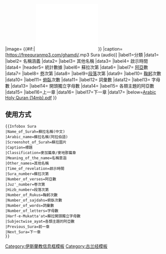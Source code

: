 {{Infobox
|name=Infobox Sura
|title={{{Name_of_Surah}}}{{#if:{{{Arabic_name|}}}|<br />{{{Arabic_name|}}}}}
|image= {{#if:{{{Sura_number|}}}| [[File:Sura{{{Sura_number}}}.pdf|200px]]}}
|caption=[https://freequranmp3.com/ghamdi/{{Kuran-audio|{{{Sura_number}}}}}.mp3 Sura (audio)]
|label1=分類
|data1=  {{{Classification|}}}
|label2= 名稱涵義
|data2= {{{Meaning_of_the_name|}}}
|label3= 其他名稱
|data3= {{{Other_names|}}}
|label4= 啟示時間
|data4= {{{Time_of_revelation|}}}
|header5= 統計數據
|label6= 蘇拉次第
|data6={{{Sura_number|}}}
|label7= [[阿亞]]數
|data7= {{{Number_of_verses|}}}
|label8= [[:en:Juz'|卷]]次第
|data8= {{{Juz'_number|}}}
|label9=[[:en:Hizb|段落]]次第
|data9={{{Hizb_number|}}}
|label10= [[:en:Ruku|鞠躬]]次數
|data10= {{{Number_of_Rukus|}}}
|label11= [[苏朱德|俯臥]]次數
|data11= {{{Number_of_sajdahs|}}}
|label12= 詞彙數
|data12= {{{Number_of_words|}}}
|label13= 字母數
|data13= {{{Number_of_letters|}}}
|label14= 開頭獨立字母數
|data14= {{{Harf-e-Mukatta'at|}}}
|label15= 各類主題的阿亞數
|data15= {{{Subjectwise_ayat|}}}
|label16=上一章
|data16={{{Previous_Sura|}}}
|label17=下一章
|data17={{{Next_Sura|}}}
|below=[https://docs.google.com/uc?id=11O65RPo92a4ZG_Z7BaleSiBP3uyCHd61&export=download Arabic Holy Quran (14mb).pdf]
}}<noinclude>

{{esoteric}}

== 使用方式 ==

<pre>
{{Infobox Sura
|Name_of_Surah=蘇拉名稱(中文)
|Arabic_name=蘇拉名稱(阿拉伯語)
|Screenshot_of_Surah=蘇拉圖片
|Caption=標題
|Classification=麥加篇章/麥地那篇章
|Meaning_of_the_name=名稱意涵
|Other_names=其他名稱
|Time_of_revelation=啟示時間
|Sura_number=蘇拉次第
|Number_of_verses=阿亞數
|Juz'_number=卷次第
|Hizb_number=段落次第
|Number_of_Rukus=鞠躬次數
|Number_of_sajdahs=俯臥次數
|Number_of_words=詞彙數
|Number_of_letters=字母數
|Harf-e-Mukatta'at=蘇拉開頭獨立字母數
|Subjectwise_ayat=各類主題的阿亞數
|Previous_Sura=前一章
|Next_Sura=下一章
}}
</pre>

[[Category:伊斯蘭教信息框模板]]
[[Category:古兰经模板]]

</noinclude>